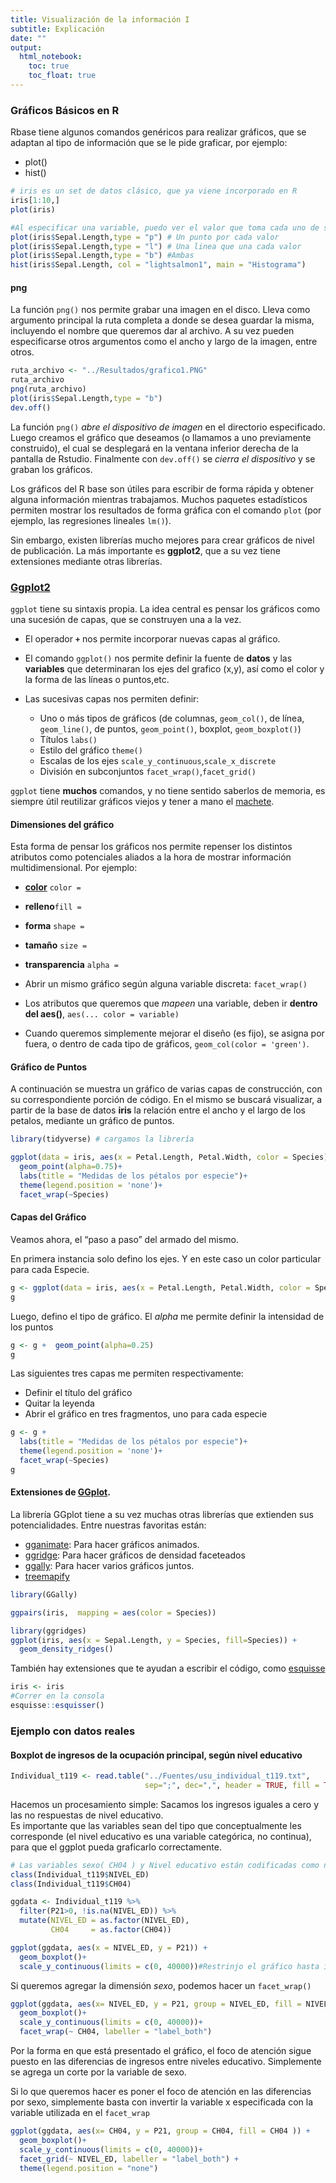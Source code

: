 ```yaml
---
title: Visualización de la información I
subtitle: Explicación
date: ""
output:
  html_notebook: 
    toc: true
    toc_float: true 
---
```


### Gráficos Básicos en R

Rbase tiene algunos comandos genéricos para realizar gráficos, que se adaptan al tipo de información que se le pide graficar, por ejemplo:

- plot()
- hist()

```r
# iris es un set de datos clásico, que ya viene incorporado en R
iris[1:10,]
plot(iris)
```
```r
#Al especificar una variable, puedo ver el valor que toma cada uno de sus registros (Index)
plot(iris$Sepal.Length,type = "p") # Un punto por cada valor
plot(iris$Sepal.Length,type = "l") # Una linea que una cada valor
plot(iris$Sepal.Length,type = "b") #Ambas
hist(iris$Sepal.Length, col = "lightsalmon1", main = "Histograma")
```

#### png
La función `png()` nos permite grabar una imagen en el disco. Lleva como argumento principal la ruta completa a donde se desea guardar la misma, incluyendo el nombre que queremos dar al archivo. A su vez pueden especificarse otros argumentos como el ancho y largo de la imagen, entre otros.  

```r
ruta_archivo <- "../Resultados/grafico1.PNG"
ruta_archivo
png(ruta_archivo)
plot(iris$Sepal.Length,type = "b")
dev.off()
```

La función `png()` _abre el dispositivo de imagen_ en el directorio especificado. Luego creamos el gráfico que deseamos (o llamamos a uno previamente construido), el cual se desplegará en la ventana inferior derecha de la pantalla de Rstudio. Finalmente con ```dev.off()``` se _cierra el dispositivo_ y se graban los gráficos. 
           
Los gráficos del R base son útiles para escribir de forma rápida y obtener alguna información mientras trabajamos. Muchos paquetes estadísticos permiten mostrar los resultados de forma gráfica con el comando `plot` (por ejemplo, las regresiones lineales ```lm()```).       
 
Sin embargo, existen librerías mucho mejores para crear gráficos de nivel de publicación. La más importante es __ggplot2__, que a su vez tiene extensiones mediante otras librerías.


### [Ggplot2](http://ggplot2.tidyverse.org/reference/)


`ggplot` tiene su sintaxis propia. La idea central es pensar los gráficos como una sucesión de capas, que se construyen una a la vez.    

- El operador __```+```__ nos permite incorporar nuevas capas al gráfico.

- El comando ```ggplot()``` nos permite definir la fuente de __datos__ y las __variables__ que determinaran los ejes del grafico (x,y), así como el color y la forma de las líneas o puntos,etc. 

- Las sucesivas capas nos permiten definir:
   
    - Uno o más tipos de gráficos (de columnas, ```geom_col()```, de línea, ```geom_line()```, de puntos, ```geom_point()```, boxplot, ```geom_boxplot()```)
    - Títulos ```labs()```
    - Estilo del gráfico ```theme()```
    - Escalas de los ejes ```scale_y_continuous```,```scale_x_discrete``` 
    - División en subconjuntos ```facet_wrap()```,```facet_grid()```

`ggplot` tiene __muchos__ comandos, y no tiene sentido saberlos de memoria, es siempre útil reutilizar gráficos viejos y tener a mano el [machete](https://www.rstudio.com/wp-content/uploads/2016/11/ggplot2-cheatsheet-2.1.pdf).    

#### Dimensiones del gráfico

Esta forma de pensar los gráficos nos permite repenser los distintos atributos como potenciales aliados a la hora de mostrar información multidimensional. Por ejemplo:


- [__color__](http://www.stat.columbia.edu/~tzheng/files/Rcolor.pdf) ```color = ```
- __relleno__```fill = ```
- __forma__ ```shape = ```
- __tamaño__ ```size = ```
- __transparencia__ ```alpha = ```
- Abrir un mismo gráfico según alguna variable discreta: ```facet_wrap()```


+ Los atributos que queremos que _mapeen_ una variable, deben ir __dentro del aes()__, ```aes(... color = variable)```
+ Cuando queremos simplemente mejorar el diseño (es fijo), se asigna por fuera, o dentro de cada tipo de gráficos, ```geom_col(color = 'green')```.

#### Gráfico de Puntos

A continuación se muestra un gráfico de varias capas de construcción, con su correspondiente porción de código. En el mismo se buscará visualizar, a partir de la base de datos **iris** la relación entre el ancho y el largo de los petalos, mediante un gráfico de puntos.

```r
library(tidyverse) # cargamos la librería
```

```r
ggplot(data = iris, aes(x = Petal.Length, Petal.Width, color = Species))+
  geom_point(alpha=0.75)+
  labs(title = "Medidas de los pétalos por especie")+
  theme(legend.position = 'none')+
  facet_wrap(~Species)
```

#### Capas del Gráfico
Veamos ahora, el "paso a paso" del armado del mismo.          

En primera instancia solo defino los ejes. Y en este caso un color particular para cada Especie.
```r
g <- ggplot(data = iris, aes(x = Petal.Length, Petal.Width, color = Species))
g
```
Luego, defino el tipo de gráfico. El *alpha* me permite definir la intensidad de los puntos
```r
g <- g +  geom_point(alpha=0.25)
g
```  
Las siguientes tres capas me permiten respectivamente: 
 
 - Definir el título del gráfico
 - Quitar la leyenda
 - Abrir el gráfico en tres fragmentos, uno para cada especie

```r
g <- g +
  labs(title = "Medidas de los pétalos por especie")+
  theme(legend.position = 'none')+
  facet_wrap(~Species)
g

```


#### Extensiones de [GGplot](http://www.ggplot2-exts.org/gallery/).

La librería GGplot tiene a su vez muchas otras librerías que extienden sus potencialidades. Entre nuestras favoritas están:

- [gganimate](https://gganimate.com/): Para hacer gráficos animados.
- [ggridge](https://cran.r-project.org/web/packages/ggridges/vignettes/introduction.html): Para hacer gráficos de densidad faceteados
- [ggally](https://ggobi.github.io/ggally/): Para hacer varios gráficos juntos.
- [treemapify](https://cran.r-project.org/web/packages/treemapify/vignettes/introduction-to-treemapify.html)

```r
library(GGally)

ggpairs(iris,  mapping = aes(color = Species))
```


```r
library(ggridges)
ggplot(iris, aes(x = Sepal.Length, y = Species, fill=Species)) + 
  geom_density_ridges()
```


También hay extensiones que te ayudan a escribir el código, como [esquisse](https://dreamrs.github.io/esquisse/)

```r

iris <- iris
#Correr en la consola
esquisse::esquisser()
```


### Ejemplo con datos reales
#### Boxplot de ingresos de la ocupación principal, según nivel educativo

```r

Individual_t119 <- read.table("../Fuentes/usu_individual_t119.txt",
                              sep=";", dec=",", header = TRUE, fill = TRUE)

```



Hacemos un procesamiento simple: Sacamos los ingresos iguales a cero y las no respuestas de nivel educativo.    
Es importante que las variables sean del tipo que conceptualmente les corresponde (el nivel educativo es una variable categórica, no continua), para que el ggplot pueda graficarlo correctamente. 

```r
# Las variables sexo( CH04 ) y Nivel educativo están codificadas como números, y el R las entiende como numéricas.
class(Individual_t119$NIVEL_ED)
class(Individual_t119$CH04)

ggdata <- Individual_t119 %>% 
  filter(P21>0, !is.na(NIVEL_ED)) %>% 
  mutate(NIVEL_ED = as.factor(NIVEL_ED),
         CH04     = as.factor(CH04))
```

```r

ggplot(ggdata, aes(x = NIVEL_ED, y = P21)) +
  geom_boxplot()+
  scale_y_continuous(limits = c(0, 40000))#Restrinjo el gráfico hasta ingresos de $40000
```

Si queremos agregar la dimensión _sexo_, podemos hacer un ```facet_wrap()```

```r

ggplot(ggdata, aes(x= NIVEL_ED, y = P21, group = NIVEL_ED, fill = NIVEL_ED )) +
  geom_boxplot()+
  scale_y_continuous(limits = c(0, 40000))+
  facet_wrap(~ CH04, labeller = "label_both")
```

Por la forma en que está presentado el gráfico, el foco de atención sigue puesto en las diferencias de ingresos entre niveles educativo. Simplemente se agrega un corte por la variable de sexo.

Si lo que queremos hacer es poner el foco de atención en las diferencias por sexo, simplemente basta con invertir la variable x especificada con la variable utilizada en el ```facet_wrap```


```r
ggplot(ggdata, aes(x= CH04, y = P21, group = CH04, fill = CH04 )) +
  geom_boxplot()+
  scale_y_continuous(limits = c(0, 40000))+
  facet_grid(~ NIVEL_ED, labeller = "label_both") +
  theme(legend.position = "none")

```



